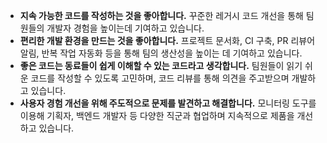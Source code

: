 - **지속 가능한 코드를 작성하는 것을 좋아합니다.** 꾸준한 레거시 코드 개선을 통해 팀원들의 개발자 경험을 높이는데 기여하고 있습니다.
- **편리한 개발 환경을 만드는 것을 좋아합니다.** 프로젝트 문서화, CI 구축, PR 리뷰어 알림, 반복 작업 자동화 등을 통해 팀의 생산성을 높이는 데 기여하고 있습니다.
- **좋은 코드는 동료들이 쉽게 이해할 수 있는 코드라고 생각합니다.** 팀원들이 읽기 쉬운 코드를 작성할 수 있도록 고민하며, 코드 리뷰를 통해 의견을 주고받으며 개발하고 있습니다.
- **사용자 경험 개선을 위해 주도적으로 문제를 발견하고 해결합니다.** 모니터링 도구를 이용해 기획자, 백엔드 개발자 등 다양한 직군과 협업하며 지속적으로 제품을 개선하고 있습니다.
